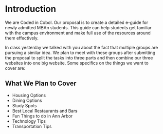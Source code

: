 # Introduction

We are Coded in Cobol. Our proposal is to create a detailed e-guide for newly admitted MBAn students. This guide can help students get familiar with the campus environment and make full use of the resources around them effectively. 

In class yesterday we talked with you about the fact that multiple groups are pursuing a similar idea. We plan to meet with these groups after submitting the proposal to split the tasks into three parts and then combine our three websites into one big website. Some specifics on the things we want to cover are:

## What We Plan to Cover
* Housing Options
* Dining Options
* Study Spots
* Best Local Restaurants and Bars
* Fun Things to do in Ann Arbor
* Technology Tips 
* Transportation Tips

